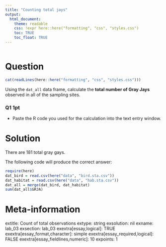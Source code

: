 ```yaml
---
title: "Counting total jays"
output:  
  html_document:
    theme: readable
    css: !expr here::here("formatting", "css", "styles.css")
    toc: TRUE
    toc_float: TRUE
---
```



```r
```


Question
========

```r
cat(readLines(here::here("formatting", "css", "styles.css")))
```

Using the `dat_all` data frame, calculate the **total number of Gray Jays** observed in all of the sampling sites.

<div class="questionborder">


### Q1 1pt

- Paste the R code you used for the calculation into the text entry window.

</div>

Solution
========

There are 181 total gray gays.

The following code will produce the correct answer:

```r
require(here)
dat_bird = read.csv(here("data", "bird.sta.csv"))
dat_habitat = read.csv(here("data", "hab.sta.csv"))
dat_all = merge(dat_bird, dat_habitat)
sum(dat_all$GRJA)
```


Meta-information
================
extitle: Count of total observations
extype: string
exsolution: nil
exname: lab_03
exsection: lab_03
exextra[essay,logical]: TRUE
exextra[essay_format,character]: simple
exextra[essay_required,logical]: FALSE
exextra[essay_fieldlines,numeric]: 10
expoints: 1
